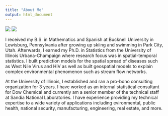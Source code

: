 ```yaml
---
title: "About Me"
output: html_document
---
```


![](/img/shand-lyndsay.jpg)
![](/img/whistler2.jpg)
 <br>

I received my B.S. in Mathematics and Spanish at Bucknell University in Lewisburg, Pennsylvania after growing up skiing and swimming in Park City, Utah. Afterwards, I earned my Ph.D. in Statistics from the University of Illinois Urbana-Champaign where research focus was in spatial-temporal statistics. I built prediction models for the spatial spread of diseases such as West Nile Virus and HIV as well as built geospatial models to explain complex environmental phenomenon such as stream flow networks. 

At the University of Illinois,  I established and ran a pro-bono consulting organization for 3 years. I have worked as an internal statistical consultant for Dow Chemical and currently am a senior member of the technical staff at Sandia National Laboratories. I have experience providing my technical expertise to a wide variety of applications including evironmental, public health, national security, manufacturing, engineering, real estate, and more. 